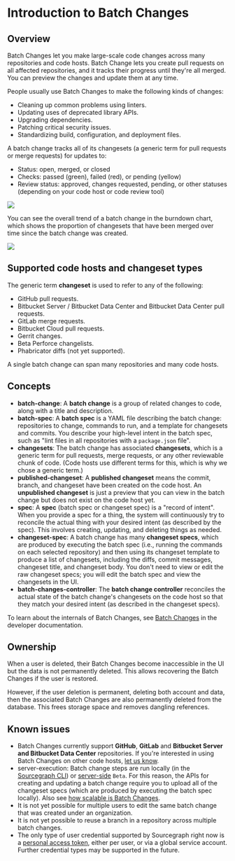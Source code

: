 # Introduction to Batch Changes

## Overview

Batch Changes let you make large-scale code changes across many repositories and code hosts. Batch Change lets you create pull requests on all affected repositories, and it tracks their progress until they're all merged. You can preview the changes and update them at any time.

People usually use Batch Changes to make the following kinds of changes:

- Cleaning up common problems using linters.
- Updating uses of deprecated library APIs.
- Upgrading dependencies.
- Patching critical security issues.
- Standardizing build, configuration, and deployment files.

A batch change tracks all of its changesets (a generic term for pull requests or merge requests) for updates to:

- Status: open, merged, or closed
- Checks: passed (green), failed (red), or pending (yellow)
- Review status: approved, changes requested, pending, or other statuses (depending on your code host or code review tool)

<img src="https://sourcegraphstatic.com/docs/images/batch_changes/batch_tracking_sourcegraph_prs.png" />

You can see the overall trend of a batch change in the burndown chart, which shows the proportion of changesets that have been merged over time since the batch change was created.

<img src="https://sourcegraphstatic.com/docs/images/batch_changes/batch_tracking_sourcegraph_prs_burndown.png" />

## Supported code hosts and changeset types

The generic term **changeset** is used to refer to any of the following:

- GitHub pull requests.
- Bitbucket Server / Bitbucket Data Center and Bitbucket Data Center pull requests.
- GitLab merge requests.
- Bitbucket Cloud pull requests.
- Gerrit changes.
- <span class="badge badge-beta">Beta</span> Perforce changelists.
- Phabricator diffs (not yet supported).

A single batch change can span many repositories and many code hosts.

## Concepts

- **batch-change**: A **batch change** is a group of related changes to code, along with a title and description.
- **batch-spec**: A **batch spec** is a YAML file describing the batch change: repositories to change, commands to run, and a template for changesets and commits. You describe your high-level intent in the batch spec, such as "lint files in all repositories with a `package.json` file".
- **changesets**: The batch change has associated **changesets**, which is a generic term for pull requests, merge requests, or any other reviewable chunk of code. (Code hosts use different terms for this, which is why we chose a generic term.)
- **published-changeset**: A **published changeset** means the commit, branch, and changeset have been created on the code host. An **unpublished changeset** is just a preview that you can view in the batch change but does not exist on the code host yet.
- **spec**: A **spec** (batch spec or changeset spec) is a "record of intent". When you provide a spec for a thing, the system will continuously try to reconcile the actual thing with your desired intent (as described by the spec). This involves creating, updating, and deleting things as needed.
- **changeset-spec**: A batch change has many **changeset specs**, which are produced by executing the batch spec (i.e., running the commands on each selected repository) and then using its changeset template to produce a list of changesets, including the diffs, commit messages, changeset title, and changeset body. You don't need to view or edit the raw changeset specs; you will edit the batch spec and view the changesets in the UI.
- **batch-changes-controller**: The **batch change controller** reconciles the actual state of the batch change's changesets on the code host so that they match your desired intent (as described in the changeset specs).

To learn about the internals of Batch Changes, see [Batch Changes](/dev/background-information/batch_changes/index) in the developer documentation.

## Ownership

When a user is deleted, their Batch Changes become inaccessible in the UI but the data is not permanently deleted.
This allows recovering the Batch Changes if the user is restored.

However, if the user deletion is permanent, deleting both account and data, then the associated Batch Changes are also permanently deleted from the database. This frees storage space and removes dangling references.

## Known issues

- Batch Changes currently support **GitHub**, **GitLab** and **Bitbucket Server and Bitbucket Data Center** repositories. If you're interested in using Batch Changes on other code hosts, [let us know](https://about.sourcegraph.com/contact).
- server-execution: Batch change steps are run locally (in the [Sourcegraph CLI](https://github.com/sourcegraph/src-cli)) or [server-side](https://docs.sourcegraph.com/batch_changes/explanations/server_side) `Beta`. For this reason, the APIs for creating and updating a batch change require you to upload all of the changeset specs (which are produced by executing the batch spec locally). Also see [how scalable is Batch Changes](/batch_changes/references/faq#how-scalable-is-batch-changes-how-many-changesets-can-i-create).
- It is not yet possible for multiple users to edit the same batch change that was created under an organization.
- It is not yet possible to reuse a branch in a repository across multiple batch changes.
- The only type of user credential supported by Sourcegraph right now is a [personal access token](/batch_changes/how-tos/configuring_credentials), either per user, or via a global service account. Further credential types may be supported in the future.
